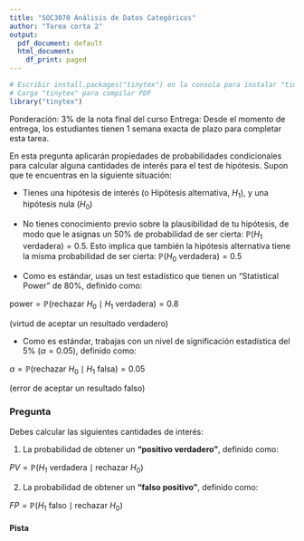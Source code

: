 ```yaml
---
title: "SOC3070 Análisis de Datos Categóricos"
author: "Tarea corta 2"
output:
  pdf_document: default
  html_document:
    df_print: paged
---
```


```r
# Escribir install.packages("tinytex") en la consola para instalar "tinytex"
# Carga "tinytex" para compilar PDF
library("tinytex")
```
Ponderación: 3% de la nota final del curso Entrega: Desde el momento de entrega, los estudiantes tienen 1 semana exacta de plazo para completar esta tarea.

En esta pregunta aplicarán propiedades de probabilidades condicionales para calcular alguna cantidades de interés para el test de hipótesis. Supon que te encuentras en la siguiente situación:

- Tienes una hipótesis de interés (o Hipótesis alternativa, $H_{1}$), y una  hipótesis nula ($H_{0}$)

- No tienes conocimiento previo sobre la plausibilidad de tu hipótesis, de modo que le asignas un 50% de probabilidad de ser cierta: $\mathbb{P}(H_{1}  \text{ verdadera})=0.5$. Esto implica que también la hipótesis alternativa tiene la misma probabilidad de ser cierta: $\mathbb{P}(H_{0} \text{ verdadera})= 0.5$

- Como es estándar, usas un test estadístico que tienen un "Statistical Power" de 80%, definido como:

$\text{power} = \mathbb{P}(\text{rechazar } H_{0} \mid H_{1}  \text{ verdadera}) = 0.8$

(virtud de aceptar un resultado verdadero)

- Como es estándar, trabajas con un nivel de significación estadística del 5% ($\alpha=0.05$), definido como:

$\alpha = \mathbb{P}(\text{rechazar } H_{0} \mid H_{1}  \text{ falsa}) = 0.05$

(error de aceptar un resultado falso)

### Pregunta

Debes calcular las siguientes cantidades de interés:

1) La probabilidad de obtener un __"positivo verdadero"__, definido como:

$PV = \mathbb{P}(H_{1} \text{ verdadera} \mid \text{rechazar } H_{0})$


2) La probabilidad de obtener un __"falso positivo"__, definido como:

$FP = \mathbb{P}(H_{1} \text{ falso} \mid \text{rechazar } H_{0})$


#### Pista 

\begin{align*}
\mathbb{P}(\text{rechazar } H_{0}) &= \mathbb{P}(\text{rechazar } H_{0},  H_{1}  \text{ verdadera}) + \mathbb{P}(\text{rechazar } H_{0},  H_{1}  \text{ falsa}) \\ 
&= \mathbb{P}(\text{rechaza } H_{0} \mid H_{1}  \text{ verdadera})\mathbb{P}(H_{1}  \text{ verdadera}) +   
    \mathbb{P}(\text{rechaza } H_{0} \mid H_{1}  \text{ falsa})\mathbb{P}(H_{1}  \text{ falsa})
\end{align*}



